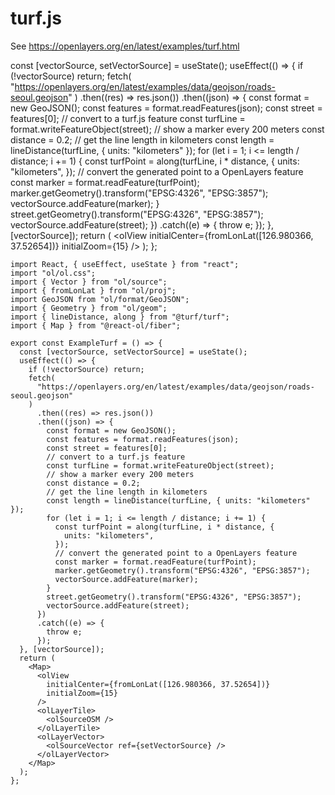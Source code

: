# turf.js

See https://openlayers.org/en/latest/examples/turf.html


  const [vectorSource, setVectorSource] = useState();
  useEffect(() => {
    if (!vectorSource) return;
    fetch(
      "https://openlayers.org/en/latest/examples/data/geojson/roads-seoul.geojson"
    )
      .then((res) => res.json())
      .then((json) => {
        const format = new GeoJSON();
        const features = format.readFeatures(json);
        const street = features[0];
        // convert to a turf.js feature
        const turfLine = format.writeFeatureObject(street);
        // show a marker every 200 meters
        const distance = 0.2;
        // get the line length in kilometers
        const length = lineDistance(turfLine, { units: "kilometers" });
        for (let i = 1; i <= length / distance; i += 1) {
          const turfPoint = along(turfLine, i * distance, {
            units: "kilometers",
          });
          // convert the generated point to a OpenLayers feature
          const marker = format.readFeature(turfPoint);
          marker.getGeometry().transform("EPSG:4326", "EPSG:3857");
          vectorSource.addFeature(marker);
        }
        street.getGeometry().transform("EPSG:4326", "EPSG:3857");
        vectorSource.addFeature(street);
      })
      .catch((e) => {
        throw e;
      });
  }, [vectorSource]);
  return (
    <Map className="rounded-xl overflow-hidden mt-4">
      <olView
        initialCenter={fromLonLat([126.980366, 37.52654])}
        initialZoom={15}
      />
      <olLayerTile>
        <olSourceOSM />
      </olLayerTile>
      <olLayerVector>
        <olSourceVector ref={setVectorSource} />
      </olLayerVector>
    </Map>
  );
};

<ExampleTurf />

```tsx
import React, { useEffect, useState } from "react";
import "ol/ol.css";
import { Vector } from "ol/source";
import { fromLonLat } from "ol/proj";
import GeoJSON from "ol/format/GeoJSON";
import { Geometry } from "ol/geom";
import { lineDistance, along } from "@turf/turf";
import { Map } from "@react-ol/fiber";

export const ExampleTurf = () => {
  const [vectorSource, setVectorSource] = useState();
  useEffect(() => {
    if (!vectorSource) return;
    fetch(
      "https://openlayers.org/en/latest/examples/data/geojson/roads-seoul.geojson"
    )
      .then((res) => res.json())
      .then((json) => {
        const format = new GeoJSON();
        const features = format.readFeatures(json);
        const street = features[0];
        // convert to a turf.js feature
        const turfLine = format.writeFeatureObject(street);
        // show a marker every 200 meters
        const distance = 0.2;
        // get the line length in kilometers
        const length = lineDistance(turfLine, { units: "kilometers" });
        for (let i = 1; i <= length / distance; i += 1) {
          const turfPoint = along(turfLine, i * distance, {
            units: "kilometers",
          });
          // convert the generated point to a OpenLayers feature
          const marker = format.readFeature(turfPoint);
          marker.getGeometry().transform("EPSG:4326", "EPSG:3857");
          vectorSource.addFeature(marker);
        }
        street.getGeometry().transform("EPSG:4326", "EPSG:3857");
        vectorSource.addFeature(street);
      })
      .catch((e) => {
        throw e;
      });
  }, [vectorSource]);
  return (
    <Map>
      <olView
        initialCenter={fromLonLat([126.980366, 37.52654])}
        initialZoom={15}
      />
      <olLayerTile>
        <olSourceOSM />
      </olLayerTile>
      <olLayerVector>
        <olSourceVector ref={setVectorSource} />
      </olLayerVector>
    </Map>
  );
};
```

